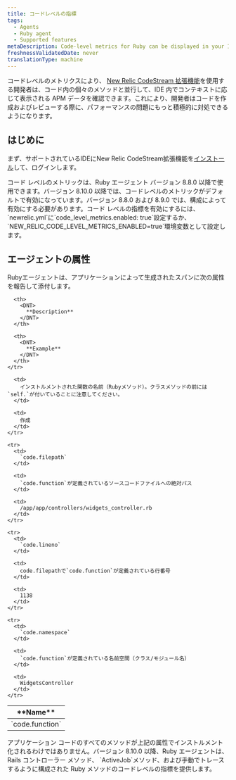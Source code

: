 ```yaml
---
title: コードレベルの指標
tags:
  - Agents
  - Ruby agent
  - Supported features
metaDescription: Code-level metrics for Ruby can be displayed in your IDE using the New Relic CodeStream extension.
freshnessValidatedDate: never
translationType: machine
---
```


コードレベルのメトリクスにより、 [New Relic CodeStream 拡張機能](/docs/codestream/observability/code-level-metrics)を使用する開発者は、コード内の個々のメソッドと並行して、IDE 内でコンテキストに応じて表示される APM データを確認できます。これにより、開発者はコードを作成およびレビューする際に、パフォーマンスの問題にもっと積極的に対処できるようになります。

## はじめに

まず、サポートされているIDEにNew Relic CodeStream拡張機能を[インストール](/docs/codestream/start-here/install-codestream)して、ログインします。

<Callout variant="important">
  コード レベルのメトリックは、Ruby エージェント バージョン 8.8.0 以降で使用できます。バージョン 8.10.0 以降では、コードレベルのメトリックがデフォルトで有効になっています。バージョン 8.8.0 および 8.9.0 では、構成によって有効にする必要があります。コード レベルの指標を有効にするには、 `newrelic.yml`に`code_level_metrics.enabled: true`設定するか、 `NEW_RELIC_CODE_LEVEL_METRICS_ENABLED=true`環境変数として設定します。
</Callout>

## エージェントの属性

Rubyエージェントは、アプリケーションによって生成されたスパンに次の属性を報告して添付します。

<table>
  <thead>
    <tr>
      <th style={{ width: "200px" }}>
        <DNT>
          **Name**
        </DNT>
      </th>

      <th>
        <DNT>
          **Description**
        </DNT>
      </th>

      <th>
        <DNT>
          **Example**
        </DNT>
      </th>
    </tr>
  </thead>

  <tbody>
    <tr>
      <td>
        `code.function`
      </td>

      <td>
        インストルメントされた関数の名前（Rubyメソッド）。クラスメソッドの前には`self.`が付いていることに注意してください。
      </td>

      <td>
        作成
      </td>
    </tr>

    <tr>
      <td>
        `code.filepath`
      </td>

      <td>
        `code.function`が定義されているソースコードファイルへの絶対パス
      </td>

      <td>
        /app/app/controllers/widgets_controller.rb
      </td>
    </tr>

    <tr>
      <td>
        `code.lineno`
      </td>

      <td>
        code.filepathで`code.function`が定義されている行番号
      </td>

      <td>
        1138
      </td>
    </tr>

    <tr>
      <td>
        `code.namespace`
      </td>

      <td>
        `code.function`が定義されている名前空間（クラス/モジュール名）
      </td>

      <td>
        WidgetsController
      </td>
    </tr>
  </tbody>
</table>

<Callout variant="important">
  アプリケーション コードのすべてのメソッドが上記の属性でインストルメント化されるわけではありません。バージョン 8.10.0 以降、Ruby エージェントは、Rails コントローラー メソッド、 `ActiveJob`メソッド、および手動でトレースするように構成された Ruby メソッドのコードレベルの指標を提供します。
</Callout>
